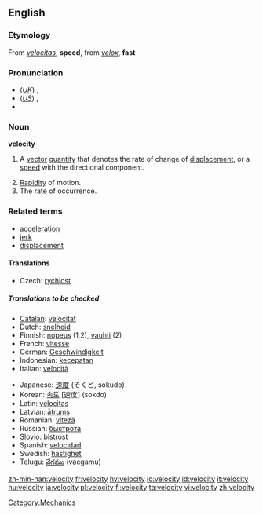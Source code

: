 {{wikipediapl}}
==English==

===Etymology===
From {{L.}} ''[[velocitas]]'', '''speed''', from ''[[velox]]'', '''fast'''

===Pronunciation===
*(''[[Received Pronunciation|UK]]'') {{IPA|/vəˈlɒsəti/}}, {{SAMPA|/v@"lQs@ti/}}
*(''[[General American|US]]'') {{IPA|/vəˈlɑsəti/}}, {{SAMPA|/v@"lAs@ti/}}
*{{audio|en-us-velocity.ogg|Audio (US)}}

===Noun===
{{wikipedia}}
'''velocity'''

# {{physics}} A [[vector]] [[quantity]] that denotes the rate of change of [[displacement]], or a [[speed]] with the directional component.
# [[rapidity|Rapidity]] of motion.
# The rate of occurrence.

===Related terms===
* [[acceleration]]
* [[jerk]]
* [[displacement]]

====Translations====
{{trans-top|rapidity of motion}}
*Czech: [[rychlost]] {{f}}
{{trans-mid}}
{{trans-bottom}}
=====Translations to be checked=====
{{checktrans}}
{{rfc-level|Translations at L4+ not in L3 POS section (AutoFormat would have corrected level of Related terms)}}
{{top}}
*[[Catalan]]: [[velocitat]] {{f}}
*Dutch: [[snelheid]] {{f}}
*Finnish: [[nopeus]] (1,2), [[vauhti]] (2)
*French: [[vitesse]] {{f}}
*German: [[Geschwindigkeit]] {{f}}
*Indonesian: [[cepat|kecepatan]]
*Italian: [[velocità]] {{f}}
{{mid}}
*Japanese: [[速度]] (そくど, sokudo)
*Korean: [[속도]] [速度] (sokdo)
*Latin: [[velocitas]] {{f}}
*Latvian: [[ātrums]] {{m}}
*Romanian: [[viteză]] {{f}}
*Russian: [[быстрота]]
*[[Slovio]]: [[bistrost]]
*Spanish: [[velocidad]] {{f}}
*Swedish: [[hastighet]]
*Telugu: [[వేగము]] (vaegamu)
{{bottom}}

[[Category:Mechanics]]

[[zh-min-nan:velocity]]
[[fr:velocity]]
[[hy:velocity]]
[[io:velocity]]
[[id:velocity]]
[[it:velocity]]
[[hu:velocity]]
[[ja:velocity]]
[[pl:velocity]]
[[fi:velocity]]
[[ta:velocity]]
[[vi:velocity]]
[[zh:velocity]]